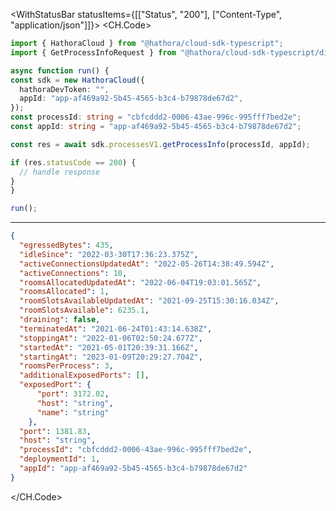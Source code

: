 

<WithStatusBar statusItems={[["Status", "200"], ["Content-Type", "application/json"]]}>
  <CH.Code>
  ```typescript GetProcessInfo.ts
  import { HathoraCloud } from "@hathora/cloud-sdk-typescript";
import { GetProcessInfoRequest } from "@hathora/cloud-sdk-typescript/dist/models/operations";

async function run() {
  const sdk = new HathoraCloud({
    hathoraDevToken: "",
    appId: "app-af469a92-5b45-4565-b3c4-b79878de67d2",
  });
const processId: string = "cbfcddd2-0006-43ae-996c-995fff7bed2e";
const appId: string = "app-af469a92-5b45-4565-b3c4-b79878de67d2";

  const res = await sdk.processesV1.getProcessInfo(processId, appId);

  if (res.statusCode == 200) {
    // handle response
  }
}

run();
  ```
  ---

  ```json Example Response
  {
    "egressedBytes": 435,
    "idleSince": "2022-03-30T17:36:23.375Z",
    "activeConnectionsUpdatedAt": "2022-05-26T14:38:49.594Z",
    "activeConnections": 10,
    "roomsAllocatedUpdatedAt": "2022-06-04T19:03:01.565Z",
    "roomsAllocated": 1,
    "roomSlotsAvailableUpdatedAt": "2021-09-25T15:30:16.034Z",
    "roomSlotsAvailable": 6235.1,
    "draining": false,
    "terminatedAt": "2021-06-24T01:43:14.638Z",
    "stoppingAt": "2022-01-06T02:50:24.677Z",
    "startedAt": "2021-05-01T20:39:31.166Z",
    "startingAt": "2023-01-09T20:29:27.704Z",
    "roomsPerProcess": 3,
    "additionalExposedPorts": [],
    "exposedPort": {
        "port": 3172.02,
        "host": "string",
        "name": "string"
      },
    "port": 1381.83,
    "host": "string",
    "processId": "cbfcddd2-0006-43ae-996c-995fff7bed2e",
    "deploymentId": 1,
    "appId": "app-af469a92-5b45-4565-b3c4-b79878de67d2"
  }
  ```
  </CH.Code>
</WithStatusBar>
